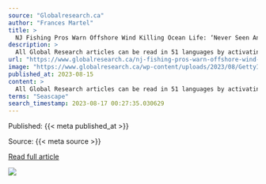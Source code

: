```yaml
---
source: "Globalresearch.ca"
author: "Frances Martel"
title: >
  NJ Fishing Pros Warn Offshore Wind Killing Ocean Life: ‘Never Seen Anything Remotely Like This’ in Half a Century
description: >
  All Global Research articles can be read in 51 languages by activating the Translate Website button below the author’s name. To receive Global Research’s Daily Newsletter (selected articles), click here. Click the share button above to email/forward this arti…
url: "https://www.globalresearch.ca/nj-fishing-pros-warn-offshore-wind-killing-ocean-life/5828922"
image: "https://www.globalresearch.ca/wp-content/uploads/2023/08/GettyImages-1467755217.jpeg"
published_at: 2023-08-15
content: >
  All Global Research articles can be read in 51 languages by activating the Translate Website button below the authors name.  To receive Global Researchs Daily Newsletter (selected articles), click he… [+9718 chars]
terms: "Seascape"
search_timestamp: 2023-08-17 00:27:35.030629
---
```



Published: {{< meta published_at >}}


Source: {{< meta source >}}


[Read full article]({{< meta url >}}){target='_blank'}



![](`r rmarkdown::metadata$image[1]`)
